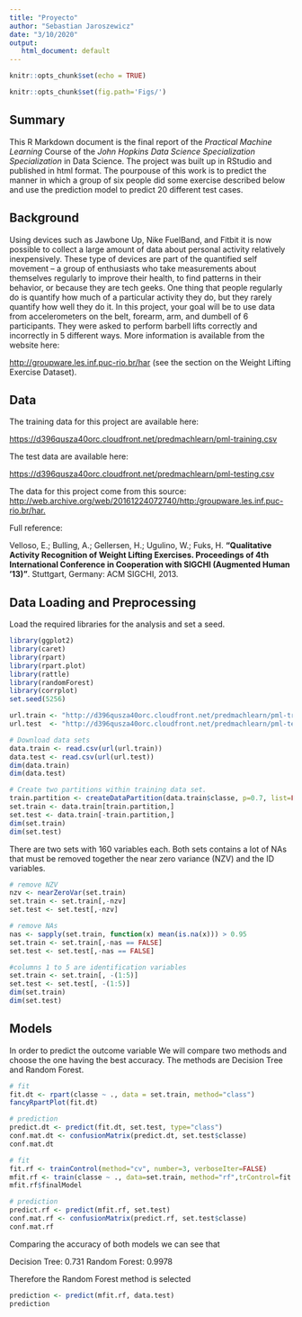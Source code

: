 ---
title: "Proyecto"
author: "Sebastian Jaroszewicz"
date: "3/10/2020"
output:
   html_document: default
---

```{r setup, include=FALSE}
knitr::opts_chunk$set(echo = TRUE)
```
```{r global_options}
knitr::opts_chunk$set(fig.path='Figs/')
```

## Summary

This R Markdown document is the final report of the *Practical Machine Learning* Course of the *John Hopkins Data Science Specialization Specialization* in Data Science. The project was built up in RStudio and published in html format. The pourpouse of this work is to predict  the manner in which a group of six people did some exercise described below and use the prediction model to predict 20 different test cases.

## Background

Using devices such as Jawbone Up, Nike FuelBand, and Fitbit it is now possible to collect a large amount of data about personal activity relatively inexpensively. These type of devices are part of the quantified self movement – a group of enthusiasts who take measurements about themselves regularly to improve their health, to find patterns in their behavior, or because they are tech geeks. One thing that people regularly do is quantify how much of a particular activity they do, but they rarely quantify how well they do it. In this project, your goal will be to use data from accelerometers on the belt, forearm, arm, and dumbell of 6 participants. They were asked to perform barbell lifts correctly and incorrectly in 5 different ways.
More information is available from the website here:

<http://groupware.les.inf.puc-rio.br/har> (see the section on the Weight Lifting Exercise Dataset).

## Data

The training data for this project are available here:

<https://d396qusza40orc.cloudfront.net/predmachlearn/pml-training.csv>

The test data are available here:

<https://d396qusza40orc.cloudfront.net/predmachlearn/pml-testing.csv>

The data for this project come from this source: <http://web.archive.org/web/20161224072740/http:/groupware.les.inf.puc-rio.br/har.>

Full reference:

Velloso, E.; Bulling, A.; Gellersen, H.; Ugulino, W.; Fuks, H. **“Qualitative Activity Recognition of Weight Lifting Exercises. Proceedings of 4th International Conference in Cooperation with SIGCHI (Augmented Human ’13)”**. Stuttgart, Germany: ACM SIGCHI, 2013.

## Data Loading and Preprocessing
Load the required libraries for the analysis and set a seed.

```{r bibliotecas, message=FALSE}
library(ggplot2)
library(caret)
library(rpart)
library(rpart.plot)
library(rattle)
library(randomForest)
library(corrplot)
set.seed(5256)
```
```{r load, message=FALSE}
url.train <- "http://d396qusza40orc.cloudfront.net/predmachlearn/pml-training.csv"
url.test  <- "http://d396qusza40orc.cloudfront.net/predmachlearn/pml-testing.csv"

# Download data sets
data.train <- read.csv(url(url.train))
data.test <- read.csv(url(url.test))
dim(data.train)
dim(data.test)

# Create two partitions within training data set.
train.partition <- createDataPartition(data.train$classe, p=0.7, list=FALSE)
set.train <- data.train[train.partition,]
set.test <- data.train[-train.partition,]
dim(set.train)
dim(set.test)
```
There are two sets with 160 variables each. Both sets contains a lot of NAs that must be removed together the near zero variance (NZV) and the ID variables.
```{r remover,message=FALSE}
# remove NZV
nzv <- nearZeroVar(set.train)
set.train <- set.train[,-nzv]
set.test <- set.test[,-nzv]

# remove NAs
nas <- sapply(set.train, function(x) mean(is.na(x))) > 0.95
set.train <- set.train[,-nas == FALSE] 
set.test <- set.test[,-nas == FALSE]

#columns 1 to 5 are identification variables
set.train <- set.train[, -(1:5)]
set.test <- set.test[, -(1:5)]
dim(set.train)
dim(set.test)
```

## Models
In order to predict the outcome variable We will compare two methods and choose the one having the best accuracy. The methods are Decision Tree and Random Forest.

```{r tree, message=FALSE}
# fit
fit.dt <- rpart(classe ~ ., data = set.train, method="class")
fancyRpartPlot(fit.dt)

# prediction
predict.dt <- predict(fit.dt, set.test, type="class")
conf.mat.dt <- confusionMatrix(predict.dt, set.test$classe)
conf.mat.dt
```

```{r rf, message=FALSE}
# fit
fit.rf <- trainControl(method="cv", number=3, verboseIter=FALSE)
mfit.rf <- train(classe ~ ., data=set.train, method="rf",trControl=fit.rf)
mfit.rf$finalModel

# prediction
predict.rf <- predict(mfit.rf, set.test)
conf.mat.rf <- confusionMatrix(predict.rf, set.test$classe)
conf.mat.rf
```

Comparing the accuracy of both models we can see that

Decision Tree: 0.731
Random Forest: 0.9978

Therefore the Random Forest method is selected

```{r testing, message=FALSE}
prediction <- predict(mfit.rf, data.test)
prediction
```